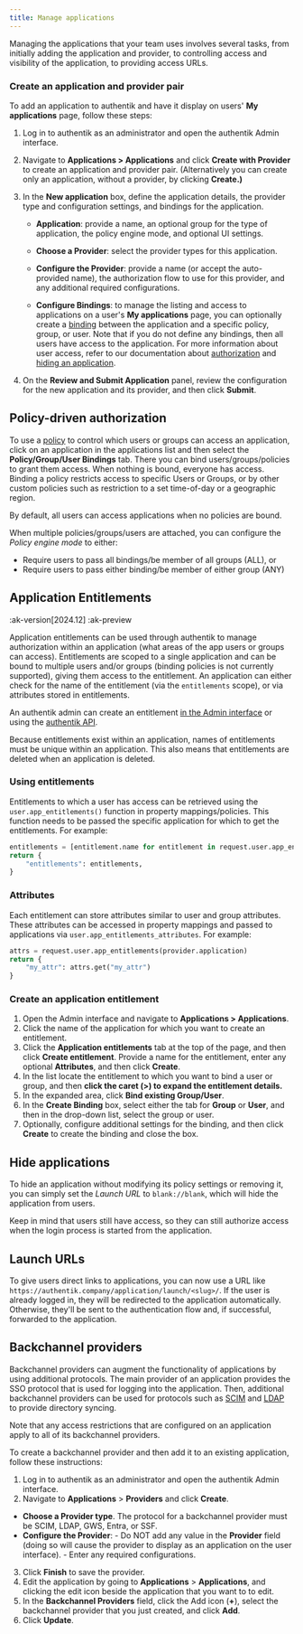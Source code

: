```yaml
---
title: Manage applications
---
```


Managing the applications that your team uses involves several tasks, from initially adding the application and provider, to controlling access and visibility of the application, to providing access URLs.

### Create an application and provider pair

To add an application to authentik and have it display on users' **My applications** page, follow these steps:

1. Log in to authentik as an administrator and open the authentik Admin interface.

2. Navigate to **Applications > Applications** and click **Create with Provider** to create an application and provider pair. (Alternatively you can create only an application, without a provider, by clicking **Create.)**

3. In the **New application** box, define the application details, the provider type and configuration settings, and bindings for the application.
    - **Application**: provide a name, an optional group for the type of application, the policy engine mode, and optional UI settings.

    - **Choose a Provider**: select the provider types for this application.

    - **Configure the Provider**: provide a name (or accept the auto-provided name), the authorization flow to use for this provider, and any additional required configurations.

    - **Configure Bindings**: to manage the listing and access to applications on a user's **My applications** page, you can optionally create a [binding](../flows-stages/bindings/index.md) between the application and a specific policy, group, or user. Note that if you do not define any bindings, then all users have access to the application. For more information about user access, refer to our documentation about [authorization](#policy-driven-authorization) and [hiding an application](#hide-applications).

4. On the **Review and Submit Application** panel, review the configuration for the new application and its provider, and then click **Submit**.

## Policy-driven authorization

To use a [policy](../../customize/policies/index.md) to control which users or groups can access an application, click on an application in the applications list and then select the **Policy/Group/User Bindings** tab. There you can bind users/groups/policies to grant them access. When nothing is bound, everyone has access. Binding a policy restricts access to specific Users or Groups, or by other custom policies such as restriction to a set time-of-day or a geographic region.

By default, all users can access applications when no policies are bound.

When multiple policies/groups/users are attached, you can configure the _Policy engine mode_ to either:

- Require users to pass all bindings/be member of all groups (ALL), or
- Require users to pass either binding/be member of either group (ANY)

## Application Entitlements

<div className="badge-group">

:ak-version[2024.12]
:ak-preview

</div>

Application entitlements can be used through authentik to manage authorization within an application (what areas of the app users or groups can access). Entitlements are scoped to a single application and can be bound to multiple users and/or groups (binding policies is not currently supported), giving them access to the entitlement. An application can either check for the name of the entitlement (via the `entitlements` scope), or via attributes stored in entitlements.

An authentik admin can create an entitlement [in the Admin interface](#create-an-application-entitlement) or using the [authentik API](/api).

Because entitlements exist within an application, names of entitlements must be unique within an application. This also means that entitlements are deleted when an application is deleted.

### Using entitlements

Entitlements to which a user has access can be retrieved using the `user.app_entitlements()` function in property mappings/policies. This function needs to be passed the specific application for which to get the entitlements. For example:

```python
entitlements = [entitlement.name for entitlement in request.user.app_entitlements(provider.application)]
return {
    "entitlements": entitlements,
}
```

### Attributes

Each entitlement can store attributes similar to user and group attributes. These attributes can be accessed in property mappings and passed to applications via `user.app_entitlements_attributes`. For example:

```python
attrs = request.user.app_entitlements(provider.application)
return {
    "my_attr": attrs.get("my_attr")
}
```

### Create an application entitlement

1. Open the Admin interface and navigate to **Applications > Applications**.
2. Click the name of the application for which you want to create an entitlement.
3. Click the **Application entitlements** tab at the top of the page, and then click **Create entitlement**. Provide a name for the entitlement, enter any optional **Attributes**, and then click **Create**.
4. In the list locate the entitlement to which you want to bind a user or group, and then **click the caret (>) to expand the entitlement details.**
5. In the expanded area, click **Bind existing Group/User**.
6. In the **Create Binding** box, select either the tab for **Group** or **User**, and then in the drop-down list, select the group or user.
7. Optionally, configure additional settings for the binding, and then click **Create** to create the binding and close the box.

## Hide applications

To hide an application without modifying its policy settings or removing it, you can simply set the _Launch URL_ to `blank://blank`, which will hide the application from users.

Keep in mind that users still have access, so they can still authorize access when the login process is started from the application.

## Launch URLs

To give users direct links to applications, you can now use a URL like `https://authentik.company/application/launch/<slug>/`. If the user is already logged in, they will be redirected to the application automatically. Otherwise, they'll be sent to the authentication flow and, if successful, forwarded to the application.

## Backchannel providers

Backchannel providers can augment the functionality of applications by using additional protocols. The main provider of an application provides the SSO protocol that is used for logging into the application. Then, additional backchannel providers can be used for protocols such as [SCIM](../providers/scim/index.md) and [LDAP](../providers/ldap/index.md) to provide directory syncing.

Note that any access restrictions that are configured on an application apply to all of its backchannel providers.

To create a backchannel provider and then add it to an existing application, follow these instructions:

1. Log in to authentik as an administrator and open the authentik Admin interface.
2. Navigate to **Applications** > **Providers** and click **Create**.

- **Choose a Provider type**. The protocol for a backchannel provider must be SCIM, LDAP, GWS, Entra, or SSF.
- **Configure the Provider**: - Do NOT add any value in the **Provider** field (doing so will cause the provider to display as an application on the user interface). - Enter any required configurations.

3. Click **Finish** to save the provider.
4. Edit the application by going to **Applications** > **Applications**, and clicking the edit icon beside the application that you want to to edit.
5. In the **Backchannel Providers** field, click the Add icon (**+**), select the backchannel provider that you just created, and click **Add**.
6. Click **Update**.

